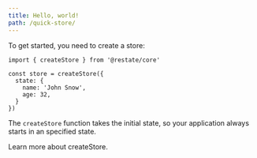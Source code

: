 ```yaml
---
title: Hello, world!
path: /quick-store/
---
```




To get started, you need to create a store:

```code src=https://stackblitz.com/edit/restate-hello-world
import { createStore } from '@restate/core'

const store = createStore({
  state: {
    name: 'John Snow',
    age: 32,
  }
})
```

<!-- You can learn more about state and store in our guides: <Link to="store">Store</Link> and <Link to="/state">State</Link>  -->

The `createStore` function takes the initial state, so your application always starts in an specified state.

Learn more about <Link to="/api-create-store">createStore</Link>.

<!--
Outside of a react component you can access the state using the `store.state` property.

```
console.log(store.state.name) // Logs 'John Snow'
```

Once inside a store, the state becomes immutable. To change the state (outside of a react component) you can use the `store.next` function:

```
store.next(state => state.name = "John Tagaryan")
```

You can learn more about <Link to="store">Store</Link> and <Link to="/state">State</Link> -->
